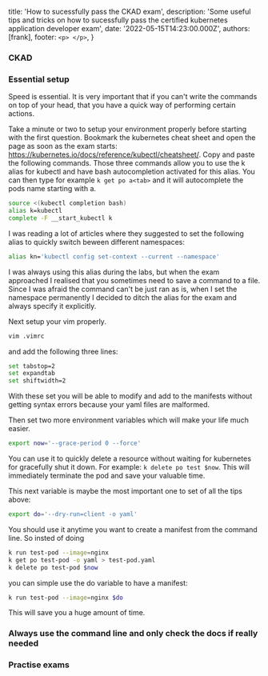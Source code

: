 
  title: 'How to sucessfully pass the CKAD exam',
  description: 'Some useful tips and tricks on how to sucessfully pass the certified kubernetes application developer exam',
  date: '2022-05-15T14:23:00.000Z',
  authors: [frank],
  footer: `
    <p>
    </p>
  `,
}

### CKAD


### Essential setup

Speed is essential. It is very important that if you can't write the commands on top of your head, that you have a quick way of performing certain actions.

Take a minute or two to setup your environment properly before starting with the first question. Bookmark the kubernetes cheat sheet and open the page as soon as the exam starts: https://kubernetes.io/docs/reference/kubectl/cheatsheet/. Copy and paste the following commands. Those three commands allow you to use the k alias for kubectl and have bash autocompletion activated for this alias. You can then type for example `k get po a<tab>` and it will autocomplete the pods name starting with a.

```bash
source <(kubectl completion bash)
alias k=kubectl
complete -F __start_kubectl k
```
I was reading a lot of articles where they suggested to set the following alias to quickly switch beween different namespaces:

```bash
alias kn='kubectl config set-context --current --namespace'
```

<!--more-->

I was always using this alias during the labs, but when the exam approached I realised that you sometimes need to save a command to a file. Since I was afraid the command can't be just ran as is, when I set the namespace permanently I decided to ditch the alias for the exam and always specify it explicitly.

Next setup your vim properly.

```bash
vim .vimrc
```
and add the following three lines:

```bash
set tabstop=2
set expandtab
set shiftwidth=2
```
With these set you will be able to modify and add to the manifests without getting syntax errors because your yaml files are malformed.

Then set two more environment variables which will make your life much easier.

```bash
export now='--grace-period 0 --force'
```
You can use it to quickly delete a resource without waiting for kubernetes for gracefully shut it down. For example: `k delete po test $now`. This will immediately terminate the pod and save your valuable time.

This next variable is maybe the most important one to set of all the tips above:

```bash
export do='--dry-run=client -o yaml'
```
You should use it anytime you want to create a manifest from the command line. So insted of doing

```bash
k run test-pod --image=nginx
k get po test-pod -o yaml > test-pod.yaml
k delete po test-pod $now
```
you can simple use the do variable to have a manifest:

```bash
k run test-pod --image=nginx $do
```

This will save you a huge amount of time.

### Always use the command line and only check the docs if really needed

### Practise exams



